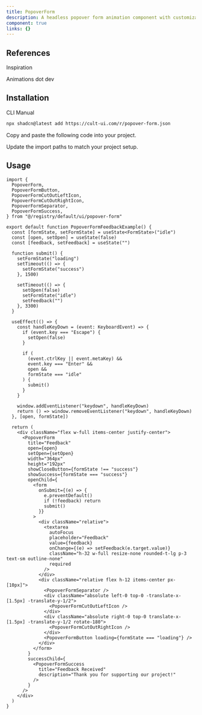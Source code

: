 ```yaml
---
title: PopoverForm
description: A headless popover form animation component with customizable options.
component: true
links: {}
---
```


<ComponentPreview
  name="popover-form-demo"
  className="[&_.preview>[data-orientation=vertical]]:sm:max-w-[70%]"
  description="All variations"
/>

## References

<Citations>
  <p className="font-medium text-primary">Inspiration</p>
  <CitationList>
    <CitationItem>
      <CitationLink
        href="https://animations.dev/learn"
        target="_blank"
        rel="noopener noreferrer"
      >
        Animations dot dev
      </CitationLink>
    </CitationItem>
  </CitationList>
</Citations>

## Installation

<CodeTabs>

<TabsList>
  <TabsTrigger value="cli">CLI</TabsTrigger>
  <TabsTrigger value="manual">Manual</TabsTrigger>
</TabsList>

<TabsContent value="cli">

```bash
npx shadcn@latest add https://cult-ui.com/r/popover-form.json
```

</TabsContent>

<TabsContent value="manual">

<Steps>

<Step>Copy and paste the following code into your project.</Step>

<ComponentSource name="popover-form" />

<Step>Update the import paths to match your project setup.</Step>

</Steps>

</TabsContent>

</CodeTabs>

## Usage

```tsx
import {
  PopoverForm,
  PopoverFormButton,
  PopoverFormCutOutLeftIcon,
  PopoverFormCutOutRightIcon,
  PopoverFormSeparator,
  PopoverFormSuccess,
} from "@/registry/default/ui/popover-form"
```

```typescriptreact
export default function PopoverFormFeedbackExample() {
  const [formState, setFormState] = useState<FormState>("idle")
  const [open, setOpen] = useState(false)
  const [feedback, setFeedback] = useState("")

  function submit() {
    setFormState("loading")
    setTimeout(() => {
      setFormState("success")
    }, 1500)

    setTimeout(() => {
      setOpen(false)
      setFormState("idle")
      setFeedback("")
    }, 3300)
  }

  useEffect(() => {
    const handleKeyDown = (event: KeyboardEvent) => {
      if (event.key === "Escape") {
        setOpen(false)
      }

      if (
        (event.ctrlKey || event.metaKey) &&
        event.key === "Enter" &&
        open &&
        formState === "idle"
      ) {
        submit()
      }
    }

    window.addEventListener("keydown", handleKeyDown)
    return () => window.removeEventListener("keydown", handleKeyDown)
  }, [open, formState])

  return (
    <div className="flex w-full items-center justify-center">
      <PopoverForm
        title="Feedback"
        open={open}
        setOpen={setOpen}
        width="364px"
        height="192px"
        showCloseButton={formState !== "success"}
        showSuccess={formState === "success"}
        openChild={
          <form
            onSubmit={(e) => {
              e.preventDefault()
              if (!feedback) return
              submit()
            }}
          >
            <div className="relative">
              <textarea
                autoFocus
                placeholder="Feedback"
                value={feedback}
                onChange={(e) => setFeedback(e.target.value)}
                className="h-32 w-full resize-none rounded-t-lg p-3 text-sm outline-none"
                required
              />
            </div>
            <div className="relative flex h-12 items-center px-[10px]">
              <PopoverFormSeparator />
              <div className="absolute left-0 top-0 -translate-x-[1.5px] -translate-y-1/2">
                <PopoverFormCutOutLeftIcon />
              </div>
              <div className="absolute right-0 top-0 translate-x-[1.5px] -translate-y-1/2 rotate-180">
                <PopoverFormCutOutRightIcon />
              </div>
              <PopoverFormButton loading={formState === "loading"} />
            </div>
          </form>
        }
        successChild={
          <PopoverFormSuccess
            title="Feedback Received"
            description="Thank you for supporting our project!"
          />
        }
      />
    </div>
  )
}
```
